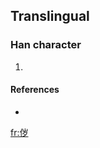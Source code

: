 ==Translingual==

===Han character===
{{Han char|rn=9|rad=人|as=06|sn=8|four=|canj=人山弓戈 (OUNI)}}

# {{defn|Han}}

====References====
* {{Han ref|kx=0102.291|dkj=|dj=|hdz=|uh=3455|ud=13397|bh=|bd=}}

[[fr:㑕]]